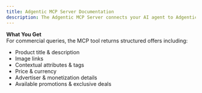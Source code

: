 ```yaml
---
title: Adgentic MCP Server Documentation
description: The Adgentic MCP Server connects your AI agent to Adgentic’s commerce search engine, enabling it to detect shopping intent and return enriched product offers.
---
```



<Copy />

**What You Get**  
For commercial queries, the MCP tool returns structured offers including:
- Product title & description
- Image links
- Contextual attributes & tags
- Price & currency
- Advertiser & monetization details
- Available promotions & exclusive deals

<Feedback />
